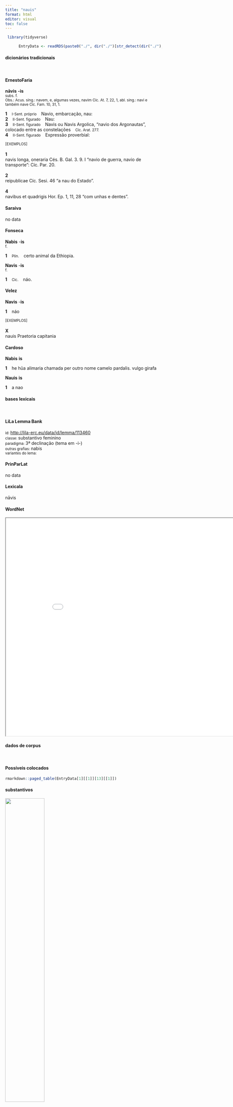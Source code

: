 ```yaml
---
title: "nauis"
format: html
editor: visual
toc: false
---
```



```r
 library(tidyverse) 

      EntryData <- readRDS(paste0("./", dir("./")[str_detect(dir("./"), "_xx110-97-117-105-115xx_.rds")]))

```


#### dicionários tradicionais

&emsp;




::: panel-tabset

#### ErnestoFaria

<b>nāvis</b> <b>-is</b> <br> <small>subs. f.</small> <br> <small>Obs.: Acus. sing.: navem, e, algumas vezes, navim Cíc. At. 7, 22, 1, abl. sing.: navi e também nave Cíc. Fam. 10, 31, 1.</small>   <p> <b>1</b> &ensp; <small>I-Sent. próprio</small> &ensp; Navio, embarcação, nau: &ensp; <small></small> <br> <b>2</b> &ensp; <small>II-Sent. figurado</small> &ensp; Nau: &ensp; <small></small> <br> <b>3</b> &ensp; <small>II-Sent. figurado</small> &ensp; Navis ou Navis Argolica, “navio dos Argonautas”, colocado entre as constelações &ensp; <small>Cíc. Arat. 277.</small> <br> <b>4</b> &ensp; <small>II-Sent. figurado</small> &ensp; Expressão proverbial: &ensp; <small></small> </p>   <p><small>[EXEMPLOS]</small><br> <br><b>1</b><br>navis longa, oneraria Cés. B. Gal. 3. 9. I “navio de guerra, navio de transporte”: Cíc. Par. 20. <br> <br><b>2</b><br>reipublicae Cíc. Sesi. 46 “a nau do Estado”. <br> <br><b>4</b><br>navibus et quadrigis Hor. Ep. 1, 11, 28 “com unhas e dentes”. </p>




#### Saraiva

no data




#### Fonseca

<b>Nabis</b> -<b>is</b> <br> <small>f.</small>   <p> <b>1</b> &ensp; <small>Plin.</small> &ensp; certo animal da Ethiopia. </p> 
 <b>Navis</b> -<b>is</b> <br> <small>f.</small>   <p> <b>1</b> &ensp; <small>Cic.</small> &ensp; náo. </p>




#### Velez

<b>Navis</b> -<b>is</b>   <p> <b>1</b> &ensp; náo </p>   <p><small>[EXEMPLOS]</small><br> <br><b>X</b><br>nauis Praetoria capitania </p>




#### Cardoso

<b>Nabis</b> <b>is</b>   <p> <b>1</b> &ensp; he hũa alimaria chamada per outro nome camelo pardalis. vulgo girafa </p> 
 <b>Nauis</b> <b>is</b>   <p> <b>1</b> &ensp; a nao </p>


:::



#### bases lexicais

&emsp;






::: panel-tabset

#### LiLa Lemma Bank

<small> id: </small> <a href=' http://lila-erc.eu/data/id/lemma/113460 ' target="_blank"> http://lila-erc.eu/data/id/lemma/113460 </a> <br>
<small> classe: </small> substantivo feminino   <br>
<small> paradigma: </small> 3ª declinação (tema em -i-) <br>
<small> outras grafias: </small> nabis <br>
<small> variantes do lema: </small>  <br>





#### PrinParLat

no data




#### Lexicala

nāvis




#### WordNet

<iframe width='900' height='700' src='Media/Tree__xx110-97-117-105-115xx__sem_type_lexemes_pt.html'>

</iframe>


:::



#### dados de corpus

&emsp;




::: panel-tabset

#### Possíveis colocados

```r

rmarkdown::paged_table(EntryData[1][[1]][13][[1]])

```


#### substantivos

![](./Media/wordcloud__xx110-97-117-105-115xx__BY_collocate_scoreSUBST.webp){width=50% fig-alt='This chart plots collocate by scoreSUBST, for the headword nauis here are all the values plotted: collocate: ascendo; scoreSUBST: 0. collocate: egredior; scoreSUBST: 0. collocate: longus; scoreSUBST: 0. collocate: soluo; scoreSUBST: 0. collocate: ex; scoreSUBST: 0. collocate: in; scoreSUBST: 0. collocate: cum; scoreSUBST: 0'}




#### adjetivos

![](./Media/wordcloud__xx110-97-117-105-115xx__BY_collocate_scoreADJ.webp){width=50% fig-alt='This chart plots collocate by scoreADJ, for the headword nauis here are all the values plotted: collocate: ascendo; scoreADJ: 0. collocate: egredior; scoreADJ: 0. collocate: longus; scoreADJ: 2. collocate: soluo; scoreADJ: 0. collocate: ex; scoreADJ: 0. collocate: in; scoreADJ: 0. collocate: cum; scoreADJ: 0'}




#### verbos

![](./Media/wordcloud__xx110-97-117-105-115xx__BY_collocate_scoreVERBO.webp){width=50% fig-alt='This chart plots collocate by scoreVERBO, for the headword nauis here are all the values plotted: collocate: ascendo; scoreVERBO: 3. collocate: egredior; scoreVERBO: 2. collocate: longus; scoreVERBO: 0. collocate: soluo; scoreVERBO: 2. collocate: ex; scoreVERBO: 0. collocate: in; scoreVERBO: 0. collocate: cum; scoreVERBO: 0'}




#### advérbios

![](./Media/wordcloud__xx110-97-117-105-115xx__BY_collocate_scoreADV.webp){width=50% fig-alt='This chart plots collocate by scoreADV, for the headword nauis here are all the values plotted: collocate: ascendo; scoreADV: 0. collocate: egredior; scoreADV: 0. collocate: longus; scoreADV: 0. collocate: soluo; scoreADV: 0. collocate: ex; scoreADV: 0. collocate: in; scoreADV: 0. collocate: cum; scoreADV: 0'}




#### preposições e conjunções

![](./Media/wordcloud__xx110-97-117-105-115xx__BY_collocate_scoreFUNC.webp){width=50% fig-alt='This chart plots collocate by scoreFUNC, for the headword nauis here are all the values plotted: collocate: ascendo; scoreFUNC: 0. collocate: egredior; scoreFUNC: 0. collocate: longus; scoreFUNC: 0. collocate: soluo; scoreFUNC: 0. collocate: ex; scoreFUNC: 20. collocate: in; scoreFUNC: 20. collocate: cum; scoreFUNC: 10'}


:::



::: panel-tabset

#### ExemplosTraduzidos

<p> et aliae <b>naves</b> erant cum illo <br> <small> Vulg.Marc.4.36 <br> e havia outras barcas com ele. <small> [JDD] </small> </small> </p>
; <p> cumque egressi essent de <b>navi</b> continuo cognoverunt eum <br> <small> Vulg.Marc.6.54 <br> E imediatamente depois que saíram da barca, o povo o reconheceu. <small> [JDD] </small> </small> </p>
; <p> et ascendentes in <b>navi</b> abierunt in desertum locum seorsum <br> <small> Vulg.Marc.6.32 <br> E, subindo na barca, foram sozinhos para um lugar deserto. <small> [JDD] </small> </small> </p>
; <p> et ascendit ad illos in <b>navem</b> et cessavit ventus <br> <small> Vulg.Marc.6.51 <br> E subiu até eles na barca e o vento cessou. <small> [JDD] </small> </small> </p>
; <p> et dimittentes turbam adsumunt eum ita ut erat in <b>navi</b> <br> <small> Vulg.Marc.4.36 <br> E eles, despedindo a multidão, juntam-se a ele assim como estava, na barca. <small> [JDD] </small> </small> </p>
; <p> hos item ex proximis <b>nauibus</b> cum conspexissent subsecuti hostibus adpropinquauerunt <br> <small> Caes.Gal.4.25.6 <br> Como igualmente tivessem visto esses dos navios imediatos, seguindo-os se aproximaram dos inimigos. <small> [JDD, de outra edição] </small> </small> </p>
; <p> ipse idoneam tempestatem nactus paulo post mediam noctem <b>naues</b> soluit <br> <small> Caes.Gal.4.36.3 <br> Ele próprio, tendo encontrado um clima apropriado, zarpou com seus navios pouco depois da meia noite. <small> [JDD] </small> </small> </p>
; <p> ad haec cognoscenda priusquam periculum faceret idoneum esse arbitratus C. Uolusenum cum <b>naui</b> longa praemittit <br> <small> Caes.Gal.4.21.1 <br> Para conhecer essas coisas, antes de efetuar o perigo, considerando que Caio Voluseno era idôneo, enviou-o antes com um longo navio. <small> [JDD, de outra edição] </small> </small> </p>





#### Frequência por autor

![](./Media/barchart__xx110-97-117-105-115xx__lemma_BY_author_Frequencies.webp){width=50% fig-alt='This charts plots the frequency of lemma by author_Frequencies. The Hieronymus subcorpus registers the highest normalized frequency, with the value of 35.95 and an absolute frequency of 16. The Caesar subcorpus follows, with a normalized frequency of 27.95 and an absolute frequency of 74. the subcorpus with the least normalized frequency is Ovidius with the normalized value of 0 and an absolute freqeuncy of 0. here are all the values: subcorpus: Caesar ; normalized frequency: 74 ; absolute frequency: 27.947730191102. subcorpus: Cicero ; normalized frequency: 15 ; absolute frequency: 0.934439709949914. subcorpus: Horatius ; normalized frequency: 8 ; absolute frequency: 7.10416481662375. subcorpus: Ovidius ; normalized frequency: 0 ; absolute frequency: 0. subcorpus: Phaedrus ; normalized frequency: 0 ; absolute frequency: 0. subcorpus: Sallustius ; normalized frequency: 0 ; absolute frequency: 0. subcorpus: Seneca ; normalized frequency: 11 ; absolute frequency: 2.05296653664545. subcorpus: Suetonius ; normalized frequency: 0 ; absolute frequency: 0. subcorpus: Tacitus ; normalized frequency: 0 ; absolute frequency: 0. subcorpus: Vergilius ; normalized frequency: 14 ; absolute frequency: 27.027027027027. subcorpus: Hieronymus ; normalized frequency: 16 ; absolute frequency: 35.9469782071445'}




#### Frequência por gênero

![](./Media/barchart__xx110-97-117-105-115xx__lemma_BY_genre_Frequencies.webp){width=50% fig-alt='This charts plots the frequency of lemma by genre_Frequencies. The Prosa.ficcional subcorpus registers the highest normalized frequency, with the value of 35.95 and an absolute frequency of 16. The Poesia.épica subcorpus follows, with a normalized frequency of 27.03 and an absolute frequency of 14. the subcorpus with the least normalized frequency is Poesia.didática with the normalized value of 0 and an absolute freqeuncy of 0. here are all the values: subcorpus: Prosa.histórica ; normalized frequency: 74 ; absolute frequency: 18.0140704496215. subcorpus: Prosa.filosófica ; normalized frequency: 10 ; absolute frequency: 1.64741931763892. subcorpus: Prosa.oratória ; normalized frequency: 11 ; absolute frequency: 1.05613856537978. subcorpus: Prosa.epistolográfica ; normalized frequency: 3 ; absolute frequency: 0.794933623042476. subcorpus: Poesia.lírica ; normalized frequency: 8 ; absolute frequency: 6.73004122150248. subcorpus: Poesia.didática ; normalized frequency: 0 ; absolute frequency: 0. subcorpus: Poesia.trágica ; normalized frequency: 2 ; absolute frequency: 1.73731758165393. subcorpus: Poesia.épica ; normalized frequency: 14 ; absolute frequency: 27.027027027027. subcorpus: Prosa.ficcional ; normalized frequency: 16 ; absolute frequency: 35.9469782071445'}




#### Frequência por século

![](./Media/barchart__xx110-97-117-105-115xx__lemma_BY_period_Frequencies.webp){width=50% fig-alt='This charts plots the frequency of lemma by period_Frequencies. The IV.d.C. subcorpus registers the highest normalized frequency, with the value of 35.95 and an absolute frequency of 16. The I.a.C. subcorpus follows, with a normalized frequency of 5.17 and an absolute frequency of 111. the subcorpus with the least normalized frequency is II.d.C. with the normalized value of 0 and an absolute freqeuncy of 0. here are all the values: subcorpus: I.a.C. ; normalized frequency: 111 ; absolute frequency: 5.16639515941354. subcorpus: I.d.C. ; normalized frequency: 11 ; absolute frequency: 1.68272908061802. subcorpus: II.d.C. ; normalized frequency: 0 ; absolute frequency: 0. subcorpus: IV.d.C. ; normalized frequency: 16 ; absolute frequency: 35.9469782071445'}


:::

